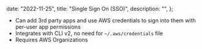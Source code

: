 
  date: "2022-11-25",
  title: "Single Sign On (SSO)",
  description: "",
};


- Can add 3rd party apps and use AWS credentials to sign into them with per-user app permissions
- Integrates with CLI v2, no need for `~/.aws/credentials` file
- Requires AWS Organizations
